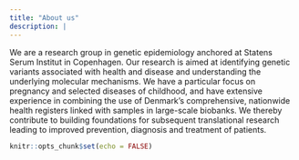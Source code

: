 ```yaml
---
title: "About us"
description: |
---
```


We are a research group in genetic epidemiology anchored at Statens Serum Institut in Copenhagen. Our research is aimed at identifying genetic variants associated with health and disease and understanding the underlying molecular mechanisms. We have a particular focus on pregnancy and selected diseases of childhood, and have extensive experience in combining the use of Denmark's comprehensive, nationwide health registers linked with samples in large-scale biobanks. We thereby contribute to building foundations for subsequent translational research leading to improved prevention, diagnosis and treatment of patients.




```r
knitr::opts_chunk$set(echo = FALSE)
```
